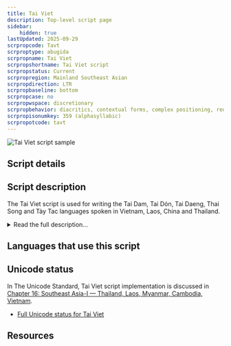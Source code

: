 ```yaml
---
title: Tai Viet
description: Top-level script page
sidebar:
    hidden: true
lastUpdated: 2025-09-29
scrpropcode: Tavt
scrproptype: abugida
scrpropname: Tai Viet
scrpropshortname: Tai Viet script
scrpropstatus: Current
scrpropregion: Mainland Southeast Asian
scrpropdirection: LTR
scrpropbaseline: bottom
scrpropcase: no
scrpropwspace: discretionary
scrpropbehavior: diacritics, contextual forms, complex positioning, reordering, split graphs, required ligatures
scrpropisonumkey: 359 (alphasyllabic)
scrpropotcode: tavt
---
```



![Tai Viet script sample](../images/tavt-sample.png "&quot;Mr. Countless Warts&quot;, recorded 1969-70 by B.Q., transcribed by Jay and Dorothy Fippinger.")

## Script details

<ScriptDetails />

## Script description

The Tai Viet script is used for writing the Tai Dam, Tai Dón, Tai Daeng, Thai Song and Tày Tac languages spoken in Vietnam, Laos, China and Thailand.

<details>
<summary>Read the full description...</summary>Speakers of these languages are also found in the United States, Australia and France. There is significant variation in the orthographic conventions of the Tai languages, as well as in their phonologies, which in turn impacts the orthography. However, a unified, standardized version of the script, with an agreed upon core set of characters, was developed at a UNESCO-sponsored workshop in 2006, and subsequently accepted for encoding in The Unicode Standard.

The script is an abugida. Consonants do not contain an inherent vowel; vowels must be written explicitly. Vowel marks may appear above, below, before or after a syllable's initial consonant. A written syllable therefore consists minimally of a consonant and a vowel. Optionally it may also contain a final consonant. There are two series of consonants, indicating high and low tone class. The Tai Viet script employs Latin punctuation as well as three non-alphabetic signs to indicate word repetition or a section break. It also uses two ligatures which may serve to disambiguate between homophonous words.

Traditionally, tone was only partially marked in the orthography. As in other Tai languages, tones were divided into two sets of three, and the appropriate selection of consonants from the high or low series indicated which set of tones the syllable belonged to. The reader had to determine the exact tone from context. However, around the 1970s, two different tone marking systems developed simultaneously in Vietnam and the United States; the concurrent use of both these systems is seen to be disadvantageous but, for the time being, unavoidable. There is no standard order for sorting characters. Some users have modified the order employed by the Lao script, others, the Vietnamese.

Little is known about the origin of the Tai Viet script. It appears to have been derived from the Thai script around  the 16th century, which is in turn of Khmer, and ultimately Brahmic, origin.

Please note that, although the Tai Viet script does exhibit reordering behaviour, that reordering is not typically reflected in software implementations. See [Syllable Structure and Reordering in Tai Viet](https://scriptsource.org/entry/ca53syu3cl) or [Reordering and Data Storage Order](https://scriptsource.org/entry/l5bvp27v3r) for more details.
</details>

## Languages that use this script

<WsList script='Tavt' wsMax='5' />

## Unicode status

In The Unicode Standard, Tai Viet script implementation is discussed in [Chapter 16: Southeast Asia-I — Thailand, Laos, Myanmar, Cambodia, Vietnam](https://www.unicode.org/versions/latest/core-spec/chapter-16/#G59747).

- [Full Unicode status for Tai Viet](/scrlang/unicode/tavt-unicode)



## Resources

<ScriptResources detailSummary='seemore' />

